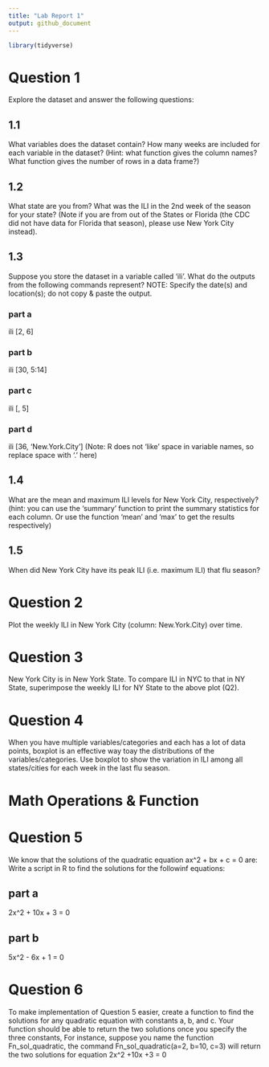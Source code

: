 ```yaml
---
title: "Lab Report 1"
output: github_document
---
```


```r
library(tidyverse)
```


# Question 1
Explore the dataset and answer the following questions:

## 1.1
What variables does the dataset contain? How many weeks are included for each variable in the dataset? (Hint: what function gives the column names? What function gives the number of rows in a data frame?)

## 1.2
What state are you from? What was the ILI in the 2nd week of the season for your state? (Note if you are from out of the States or Florida (the CDC did not have data for Florida that season), please use New York City instead).

## 1.3
Suppose you store the dataset in a variable called 'ili'. What do the outputs from the following commands represent? NOTE: Specify the date(s) and location(s); do not copy & paste the output.

### part a
ili [2, 6]

### part b
ili [30, 5:14]

### part c
ili [, 5]

### part d
ili [36, 'New.York.City'] (Note: R does not 'like' space in variable names, so replace space with '.' here)

## 1.4
What are the mean and maximum ILI levels for New York City, respectively? (hint: you can use the 'summary' function to print the summary statistics for each column. Or use the function 'mean' and 'max' to get the results respectively)

## 1.5
When did New York City have its peak ILI (i.e. maximum ILI) that flu season?


# Question 2
Plot the weekly ILI in New York City (column: New.York.City) over time.

# Question 3
New York City is in New York State. To compare ILI in NYC to that in NY State, superimpose the weekly ILI for NY State to the above plot (Q2).

# Question 4
When you have multiple variables/categories and each has a lot of data points, boxplot is an effective way toay the distributions of the variables/categories. Use boxplot to show the variation in ILI among all states/cities for each week in the last flu season. 

# Math Operations & Function
# Question 5
We know that the solutions of the quadratic equation ax^2 + bx + c = 0 are:
Write a script in R to find the solutions for the followinf equations:

## part a
2x^2 + 10x + 3 = 0

## part b
5x^2 - 6x + 1 = 0

# Question 6
To make implementation of Question 5 easier, create a function to find the solutions for any quadratic equation with constants a, b, and c. Your function should be able to return the two solutions once you specify the three constants, For instance, suppose you name the function Fn_sol_quadratic, the command Fn_sol_quadratic(a=2, b=10, c=3) will return the two solutions for equation 2x^2 +10x +3 = 0

